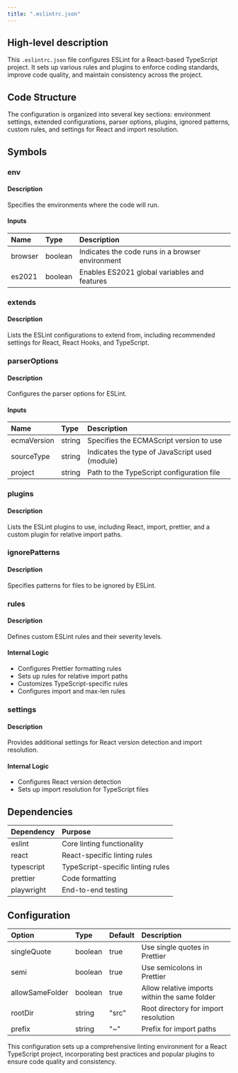 ```yaml
---
title: ".eslintrc.json"
---
```


## High-level description
This `.eslintrc.json` file configures ESLint for a React-based TypeScript project. It sets up various rules and plugins to enforce coding standards, improve code quality, and maintain consistency across the project.

## Code Structure
The configuration is organized into several key sections: environment settings, extended configurations, parser options, plugins, ignored patterns, custom rules, and settings for React and import resolution.

## Symbols

### env
#### Description
Specifies the environments where the code will run.

#### Inputs
| Name | Type | Description |
|:-----|:-----|:------------|
| browser | boolean | Indicates the code runs in a browser environment |
| es2021 | boolean | Enables ES2021 global variables and features |

### extends
#### Description
Lists the ESLint configurations to extend from, including recommended settings for React, React Hooks, and TypeScript.

### parserOptions
#### Description
Configures the parser options for ESLint.

#### Inputs
| Name | Type | Description |
|:-----|:-----|:------------|
| ecmaVersion | string | Specifies the ECMAScript version to use |
| sourceType | string | Indicates the type of JavaScript used (module) |
| project | string | Path to the TypeScript configuration file |

### plugins
#### Description
Lists the ESLint plugins to use, including React, import, prettier, and a custom plugin for relative import paths.

### ignorePatterns
#### Description
Specifies patterns for files to be ignored by ESLint.

### rules
#### Description
Defines custom ESLint rules and their severity levels.

#### Internal Logic
- Configures Prettier formatting rules
- Sets up rules for relative import paths
- Customizes TypeScript-specific rules
- Configures import and max-len rules

### settings
#### Description
Provides additional settings for React version detection and import resolution.

#### Internal Logic
- Configures React version detection
- Sets up import resolution for TypeScript files

## Dependencies
| Dependency | Purpose |
|:-----------|:--------|
| eslint | Core linting functionality |
| react | React-specific linting rules |
| typescript | TypeScript-specific linting rules |
| prettier | Code formatting |
| playwright | End-to-end testing |

## Configuration
| Option | Type | Default | Description |
|:-------|:-----|:--------|:------------|
| singleQuote | boolean | true | Use single quotes in Prettier |
| semi | boolean | true | Use semicolons in Prettier |
| allowSameFolder | boolean | true | Allow relative imports within the same folder |
| rootDir | string | "src" | Root directory for import resolution |
| prefix | string | "~" | Prefix for import paths |

This configuration sets up a comprehensive linting environment for a React TypeScript project, incorporating best practices and popular plugins to ensure code quality and consistency.